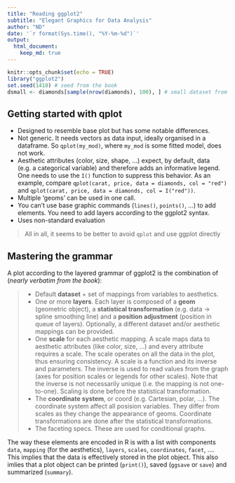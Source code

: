 ```yaml
---
title: "Reading ggplot2" 
subtitle: "Elegant Graphics for Data Analysis"
author: "ND"
date: '`r format(Sys.time(), "%Y-%m-%d")`'
output: 
  html_document:
    keep_md: true
---
```


```r
knitr::opts_chunk$set(echo = TRUE)
library("ggplot2")
set.seed(1410) # seed from the book
dsmall <- diamonds[sample(nrow(diamonds), 100), ] # small dataset from the book
```

## Getting started with qplot

* Designed to resemble base plot but has some notable differences.
* Not generic. It needs vectors as data input, ideally organised in a dataframe. So `qplot(my_mod)`, where `my_mod` is some fitted model, does not work.
* Aesthetic attributes (color, size, shape, ...) expect, by default, data (e.g. a categorical variable) and therefore adds an informative legend. One needs to use the `I()` function to suppress this behavior. As an example, compare `qplot(carat, price, data = diamonds, col = "red")` and `qplot(carat, price, data = diamonds, col = I("red"))`.
* Multiple 'geoms' can be used in one call.
* You can't use base graphic commands (`lines()`, `points()`, ...) to add elements. You need to add layers according to the ggplot2 syntax.
* Uses non-standard evaluation

> All in all, it seems to be better to avoid `qplot` and use ggplot directly

## Mastering the grammar

A plot according to the layered grammar of ggplot2 is the combination of (*nearly verbatim from the book*):

> * Default **dataset** + set of mappings from variables to aesthetics.
> * One or more **layers**. Each layer is composed of a **geom** (geometric object), a **statistical transformation** (e.g. data -> spline smoothing line) and a **position adjustment** (position in queue of layers). Optionally, a different dataset and/or aesthetic mappings can be provided.
> * One **scale** for each aesthetic mapping. A scale maps data to aesthetic attributes (like color, size, ...) and every attribute requires a scale. The scale operates on all the data in the plot, thus ensuring consistency. A scale is a function and its inverse and parameters. The inverse is used to read values from the graph (axes for position scales or legends for other scales). Note that the inverse is not necessarily unique (i.e. the mapping is not one-to-one). Scaling is done before the statistical transformation.
> * The **coordinate system**, or coord (e.g. Cartesian, polar, ...). The coordinate system affect all posision variables. They differ from scales as they change the appearance of geoms. Coordinate transformations are done after the statistical transformations.
> * The faceting specs. These are used for conditional graphs. 

The way these elements are encoded in R is with a list with components `data`, `mapping` (for the aesthetics), `layers`, `scales`, `coordinates`, `facet`, $\dots$. This implies that the data is effectively stored in the plot object. This also imlies that a plot object can be printed (`print()`), saved (`ggsave` or `save`) and summarized (`summary`).

